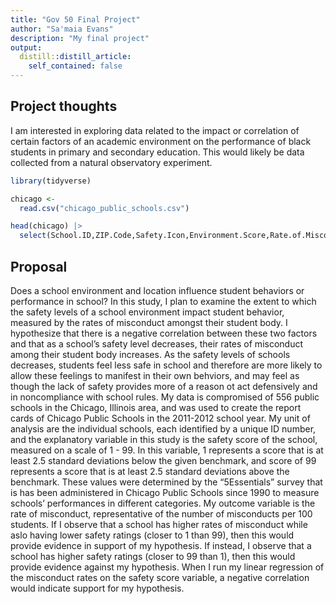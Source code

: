 ```yaml
---
title: "Gov 50 Final Project"
author: "Sa'maia Evans"
description: "My final project"
output:
  distill::distill_article:
    self_contained: false
---
```




## Project thoughts

I am interested in exploring data related to the impact or correlation of certain factors of an academic environment on the performance of black students in primary and secondary education. This would likely be data collected from a natural observatory experiment. 

```r
library(tidyverse)

chicago <- 
  read.csv("chicago_public_schools.csv")

head(chicago) |> 
  select(School.ID,ZIP.Code,Safety.Icon,Environment.Score,Rate.of.Misconducts..per.100.students., Safety.Score, Parent.Environment.Score, College.Enrollment.Rate.., Community.Area.Name, Police.District)

```

## Proposal

Does a school environment and location influence student behaviors or performance in school? In this study, I plan to examine the extent to which the safety levels of a school environment impact student behavior, measured by the rates of misconduct amongst their student body. I hypothesize that there is a negative correlation between these two factors and that as a school's safety level decreases, their rates of misconduct among their student body increases. As the safety levels of schools decreases, students feel less safe in school and therefore are more likely to allow these feelings to manifest in their own behviors, and may feel as though the lack of safety provides more of a reason ot act defensively and in noncompliance with school rules. My data is compromised of 556 public schools in the Chicago, Illinois area, and was used to create the report cards of Chicago Public Schools in the 2011-2012 school year. My unit of analysis are the individual schools, each identified by a unique ID number, and the explanatory variable in this study is the safety score of the school, measured on a scale of 1 - 99. In this variable, 1 represents a score that is at least 2.5 standard deviations below the given benchmark, and score of 99 represents a score that is at least 2.5 standard deviations above the benchmark. These values were determined by the "5Essentials" survey that is has been administered in Chicago Public Schools since 1990 to measure schools' performances in different categories. My outcome variable is the rate of misconduct, representative of the number of misconducts per 100 students. If I observe that a school has higher rates of misconduct while aslo having lower safety ratings (closer to 1 than 99), then this would provide evidence in support of my hypothesis. If instead, I observe that a school has higher safety ratings (closer to 99 than 1), then this would provide evidence against my hypothesis. When I run my linear regression of the misconduct rates on the safety score variable, a negative correlation would indicate support for my hypothesis. 